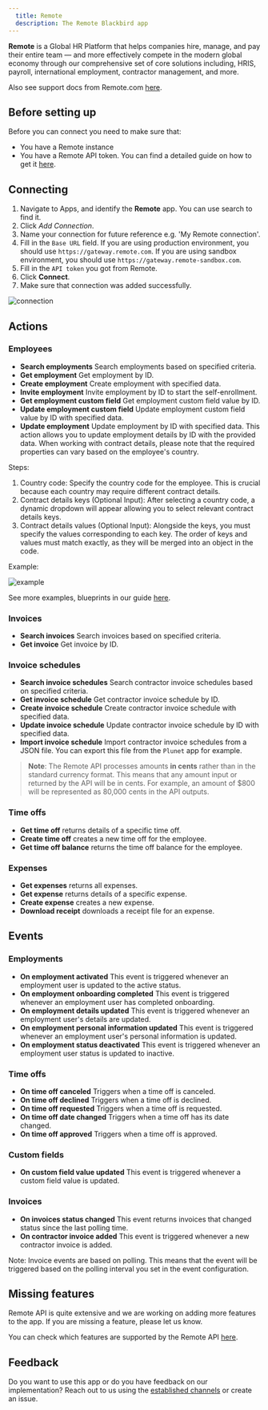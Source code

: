 ```yaml
---
  title: Remote
  description: The Remote Blackbird app
---
```


<LinkCard title="View on Github" target="_blank" href="https://github.com/bb-io/Remote" icon="github" />

**Remote** is a Global HR Platform that helps companies hire, manage, and pay their entire team — and more effectively compete in the modern global economy through our comprehensive set of core solutions including, HRIS, payroll, international employment, contractor management, and more.

Also see support docs from Remote.com [here](https://support.remote.com/hc/en-us/articles/30035877720973-Blackbird-Remote-Connector).

## Before setting up

Before you can connect you need to make sure that:

- You have a Remote instance
- You have a Remote API token. You can find a detailed guide on how to get it [here](https://remote.com/resources/api/auth-and-authorization).

## Connecting

1. Navigate to Apps, and identify the **Remote** app. You can use search to find it.
2. Click _Add Connection_.
3. Name your connection for future reference e.g. 'My Remote connection'.
4. Fill in the `Base URL` field. If you are using production environment, you should use `https://gateway.remote.com`. If you are using sandbox environment, you should use `https://gateway.remote-sandbox.com`.
5. Fill in the `API token` you got from Remote.
6. Click **Connect**.
7. Make sure that connection was added successfully.

![connection](https://raw.githubusercontent.com/bb-io/Remote/main/./image/README/connecting.png)

## Actions

### Employees

- **Search employments** Search employments based on specified criteria.
- **Get employment** Get employment by ID.
- **Create employment** Create employment with specified data.
- **Invite employment** Invite employment by ID to start the self-enrollment.
- **Get employment custom field** Get employment custom field value by ID.
- **Update employment custom field** Update employment custom field value by ID with specified data.
- **Update employment** Update employment by ID with specified data. This action allows you to update employment details by ID with the provided data. When working with contract details, please note that the required properties can vary based on the employee's country.

Steps:

1. Country code: Specify the country code for the employee. This is crucial because each country may require different contract details.
2. Contract details keys (Optional Input): After selecting a country code, a dynamic dropdown will appear allowing you to select relevant contract details keys.
3. Contract details values (Optional Input): Alongside the keys, you must specify the values corresponding to each key. The order of keys and values must match exactly, as they will be merged into an object in the code.

Example:

![example](https://raw.githubusercontent.com/bb-io/Remote/main/./image/README/UpdateEmploymentExample.png)

See more examples, blueprints in our guide [here](https://docs.blackbird.io/eggs/remote/).

### Invoices

- **Search invoices** Search invoices based on specified criteria.
- **Get invoice** Get invoice by ID.

### Invoice schedules

- **Search invoice schedules** Search сontractor invoice schedules based on specified criteria.
- **Get invoice schedule** Get сontractor invoice schedule by ID.
- **Create invoice schedule** Create сontractor invoice schedule with specified data.
- **Update invoice schedule** Update сontractor invoice schedule by ID with specified data.
- **Import invoice schedule** Import сontractor invoice schedules from a JSON file. You can export this file from the `Plunet` app for example.

> **Note**: The Remote API processes amounts **in cents** rather than in the standard currency format. This means that any amount input or returned by the API will be in cents. For example, an amount of $800 will be represented as 80,000 cents in the API outputs.


### Time offs

- **Get time off** returns details of a specific time off.
- **Create time off** creates a new time off for the employee.
- **Get time off balance** returns the time off balance for the employee.

### Expenses

- **Get expenses** returns all expenses.
- **Get expense** returns details of a specific expense.
- **Create expense** creates a new expense.
- **Download receipt** downloads a receipt file for an expense.

## Events

### Employments

- **On employment activated** This event is triggered whenever an employment user is updated to the active status.
- **On employment onboarding completed** This event is triggered whenever an employment user has completed onboarding.
- **On employment details updated** This event is triggered whenever an employment user's details are updated.
- **On employment personal information updated** This event is triggered whenever an employment user's personal information is updated.
- **On employment status deactivated** This event is triggered whenever an employment user status is updated to inactive.

### Time offs

- **On time off canceled** Triggers when a time off is canceled.
- **On time off declined** Triggers when a time off is declined.
- **On time off requested** Triggers when a time off is requested.
- **On time off date changed** Triggers when a time off has its date changed.
- **On time off approved** Triggers when a time off is approved.

### Custom fields

- **On custom field value updated** This event is triggered whenever a custom field value is updated.

### Invoices

- **On invoices status changed** This event returns invoices that changed status since the last polling time. 
- **On contractor invoice added** This event is triggered whenever a new contractor invoice is added.

Note: Invoice events are based on polling. This means that the event will be triggered based on the polling interval you set in the event configuration.

## Missing features

Remote API is quite extensive and we are working on adding more features to the app. If you are missing a feature, please let us know.

You can check which features are supported by the Remote API [here](https://remote.com/resources/api/reference#section/Authentication).

## Feedback

Do you want to use this app or do you have feedback on our implementation? Reach out to us using the [established channels](https://www.blackbird.io/) or create an issue.

